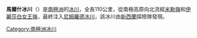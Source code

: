 '''馬爾什冰川'''（{{lang-en|Marsh Glacier}}）是[[南極洲|南極洲]]的[[冰川|冰川]]，全長110公里，從南極高原向北流經[[米勒嶺|米勒嶺]]和[[伊麗莎白女王嶺|伊麗莎白女王嶺]]，最終注入[[尼姆羅德冰川|尼姆羅德冰川]]，該冰川由[[新西蘭|新西蘭]]探險隊發現。

{{DEFAULTSORT:Marsh Glacier}}
[[Category:南極洲冰川|Category:南極洲冰川]]


{{ShackletonCoast-geo-stub}}